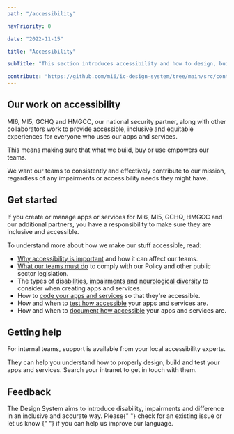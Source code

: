 ```yaml
---
path: "/accessibility"

navPriority: 0

date: "2022-11-15"

title: "Accessibility"

subTitle: "This section introduces accessibility and how to design, build and test for accessible apps and services."

contribute: "https://github.com/mi6/ic-design-system/tree/main/src/content/structured/accessibility/index.mdx"
---
```


## Our work on accessibility

MI6, MI5, GCHQ and HMGCC, our national security partner, along with other collaborators work to provide accessible, inclusive and equitable experiences for everyone who uses our apps and services.

This means making sure that what we build, buy or use empowers our teams.

We want our teams to consistently and effectively contribute to our mission, regardless of any impairments or accessibility needs they might have.

## Get started

If you create or manage apps or services for MI6, MI5, GCHQ, HMGCC and our additional partners, you have a responsibility to make sure they are inclusive and accessible.

To understand more about how we make our stuff accessible, read:

- [Why accessibility is important](/accessibility/introduction) and how it can affect our teams.
- [What our teams must do](/accessibility/requirement) to comply with our Policy and other public sector legislation.
- The types of [disabilities, impairments and neurological diversity](/accessibility/needs) to consider when creating apps and services.
- How to [code your apps and services](/accessibility/coding) so that they're accessible.
- How and when to [test how accessible](/accessibility/testing) your apps and services are.
- How and when to [document how accessible](/accessibility/documenting) your apps and services are.

## Getting help

For internal teams, support is available from your local accessibility experts.

They can help you understand how to properly design, build and test your apps and services. Search your intranet to get in touch with them.

## Feedback

<p>
  The Design System aims to introduce disability, impairments and difference in
  an inclusive and accurate way. Please{" "}
  <ic-link
    target="_blank"
    href="https://github.com/mi6/ic-design-system/issues"
    rel="noreferrer noopener nofollow"
  >
    check for an existing issue or let us know
  </ic-link>{" "}
  if you can help us improve our language.
</p>
